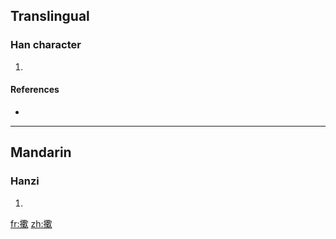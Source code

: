 ==Translingual==

===Han character===
{{Han char|rn=64|rad=手|as=15|sn=18|four=|canj=手廿人人 (QTOO)}}

# {{defn|Han|sort=手15}}

====References====
* {{Han ref|kx=0461.160|dkj=12907|hdz=31979.030|uh=64F9|ud=25849}}

----

==Mandarin==

===Hanzi===
{{cmn-hanzi|pin=[[sòu]] ([[sou4]]), [[tān]] ([[tan1]])|wg=sou<sup>4</sup>, t'an<sup>1</sup>}}

# {{defn|Mandarin|sort=手15}}

[[fr:擹]]
[[zh:擹]]